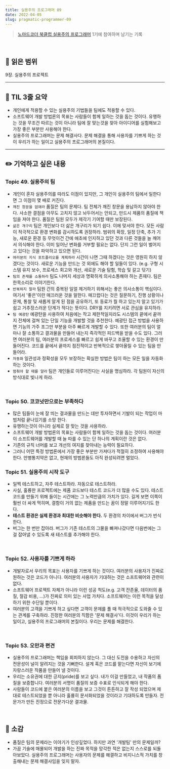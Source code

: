 ```yaml
---
title: 실용주의 프로그래머 09
date: 2022-04-05
slug: pragmatic-programmer-09
---
```


> [노마드코더 북클럽 실용주의 프로그래머](https://nomadcoders.co/pragmatic-programmer?utm_source=Nomad+Academy&utm_campaign=b21db3e0fc-EMAIL_CAMPAIGN_2022_03_11&utm_medium=email&utm_term=0_4313d957c9-b21db3e0fc-44797189&mc_cid=b21db3e0fc&mc_eid=ada1dd7049) 1기에 참여하며 남기는 기록

<br />

## 📖 읽은 범위

9장. 실용주의 프로젝트

---

## 📍 TIL 3줄 요약

- 개인에게 적용할 수 있는 실용주의 기법들을 팀에도 적용할 수 있다.
- 소프트웨어 개발 방법론의 목표는 사람들이 함께 일하는 것을 돕는 것이다. 유행하는 것을 무조건 따르는 것이 아니라 팀에 잘 맞는것을 찾아 아이디어를 실험해보고 가장 좋은 부분만 사용해야 한다.
- 실용주의 프로그래머는 문제 해결사다. 문제 해결을 통해 사용자를 기쁘게 하는 것이 우리가 하는 일이고 실용주의 프로그래머의 본질이다.

---

## ✏️ 기억하고 싶은 내용

### Topic 49. 실용주의 팀

- 개인이 혼자 실용주의를 따라도 이점이 있지만, 그 개인이 실용주의 팀에서 일한다면 그 이점이 몇 배로 커진다.
- `깨진 창문을 없애라` 품질은 팀의 문제다. 팀 전체가 깨진 창문을 용납하지 않아야 한다. 사소한 결점을 아무도 고치지 않고 놔두어서는 안되고, 만드시 제품의 품질에 책임을 져야 한다. 품질은 팀원 모두가 제각기 기여할 때만 보장된다.
- `삶은 개구리` 팀은 개인보다 더 삶은 개구리가 되기 쉽다. 이에 맞서야 한다. 모든 사람이 적극적으로 환경 변화를 감시하도록 권장하라. 범위의 확장, 일정 단축, 추가 기능, 새로운 환경 등 무엇이건 간에 애초에 인지하고 있던 것과 다른 것들을 늘 깨어서 의식해야 한다. 이미 일어난 변화를 거부할 필요는 없다. 단지 그런 일이 벌어지고 있다는 것을 파악하고 있으면 된다.
- `여러분의 지식 포트폴리오를 계획하라` 시간이 나면 그때 하겠다는 것은 영원히 하지 않겠다는 것이다. 새로운 기능을 만드는 것 외에도 해야 할 일들이 있다. (e.g. 구형 시스템 유지 보수, 프로세스 회고와 개선, 새로운 기술 탐험, 학습 및 갈고 닦기)
- `팀의 존재를 소통하라` 팀도 나머지 세상과 명확하게 의사소통해야 하는 존재다. 팀은 한목소리로 이야기한다.
- `반복하지 말라` 팀원 간의 중복된 일얼 제거하기 위해서는 좋은 의사소통이 핵심이다. 여기서 '좋은'이란 매끄러운 것을 말한다. 매끄럽다는 것은 질문하기, 진행 상황이나 문제, 통찰 및 새롭게 알게 된 점을 공유하기, 또 동료가 뭘 하고 있는지 알고 있기가 쉽고 거추장스러운 단계가 적다는 뜻이다. DRY를 지키려면 서로 관심을 유지하라.
- `팀 예광탄` 예광탄을 사용하여 처음에는 작고 제한적일지라도 시스템의 끝에서 끝까지 전체에 걸쳐 있는 단일 기능을 개발할 것을 추천한다. 예광탄 접근 방법을 사용하면 기능의 가주 조그만 부분을 아주 빠르게 개발할 수 있다. 또한 여러분의 팀이 얼마나 잘 소통하고 결과물을 만들어 내는지 즉각적인 피드백을 받을 수도 있다. 그러면 여러분의 팀, 여러분의 프로세스를 빠르고 쉽게 바꾸고 조율할 수 있는 환경이 만들어진다. 코드를 끝에서 끝까지 점진적이고 반복적으로 쌓아올릴 수 있는 팀을 만들어라.
- `자동화` 일관성과 정확성을 모두 보장하는 확실한 방법은 팀이 하는 모든 일을 자동화하는 것이다.
- `멈춰야 할 때를 알라` 팀은 개인들로 이루어진다는 사실을 명심하라. 각 팀원이 자신의 방식대로 빛나게 하라.

<br />

### Topic 50. 코코넛만으로는 부족하다

- 많은 팀들이 눈에 잘 띄는 결과물을 만드는 데만 투자하면서 기발이 되는 작업이 마법처럼 끝나있기를 소망 한다.
- 유행하는것이 아니라 실제로 잘 맞는 것을 사용하라.
- 소프트웨어 개발 방법론의 목표는 사람들이 함께 일하는 것을 돕는 것이다. 여러분이 소프트웨어를 개발할 때 늘 따를 수 있는 단 하나의 계획이란 것은 없다.
- 기존의 규칙 너머를 보고 개선의 여지를 찾아내는 능력이 필요하다.
- 그러니 어떤 특정 방법론에서 가장 좋은 부분만 가져다가 적절히 조정하여 사용해야 한다. 만병통치약은 없고, 현재의 방법론들도 아직 완성되려면 멀었다.
  <br />

### Topic 51. 실용주의 시작 도구

- 일찍 테스트하고, 자주 테스트하라. 자동으로 테스트하라.
- 사실, 훌륭한 프로젝트에는 제품 코드보다 테스트 코드가 더 많을 수도 있다. 테스트 코드를 만들기 위해 들이는 시간에는 그 노력만큼의 가치가 있다. 길게 보면 이쪽이 훨씬 더 싸게 먹히며, 결함이 거의 없는 제품을 만드는 꿈이 정말 이루어지기도 한다.
- **테스트 환경은 실제 환경과 최대한 비슷해야 한다.** 두 환경의 차이에서 버그가 번식한다.
- 버그는 한 번만 잡아라. 버그가 기존 테스트의 그물을 빠져나갔다면 다음번에는 그걸 잡아낼 수 있도록 새 테스트를 추가해야 한다.

<br />

### Topic 52. 사용자를 기쁘게 하라

- 개발자로서 우리의 목표는 사용자를 기쁘게 하는 것이다. 여러분의 사용자가 진짜로 원하는 것은 코드가 아니다. 여러분의 사용자가 기대하는 것은 소프트웨어와 관련이 없다.
- 소프트웨어 프로젝트 자체가 아니라 이런 성공 척도(e.g. 고객 잔존율, 데이터의 품질, 절감 비용, ...)가 진짜로 의미 있는 사업 가치다. 소프트웨어는 이런 목적을 달성하기 위한 수단일 뿐이다.
- 여러분의 고객을 기쁘게 하고 싶다면 고객이 문제를 풀 때 적극적으로 도와줄 수 있는 관계를 구축하라. 진정한 여러분의 직함은 '문제 해결사'다. 이것이 우리가 하는 일이고, 실용주의 프로그래머의 본질이다. 우리는 문제를 해결한다.

<br />

### Topic 53. 오만과 편견

- 실용주의 프로그래머는 책임을 회피하지 않는다. 그 대신 도전을 수용하고 자신의 전문성이 널이 알려지는 것을 기뻐한다. 설계 혹은 코드를 맡는다면 자신이 보기에 자랑스러운 작품을 만들어 낼 것이다.
- 우리는 소유권에 대한 긍지(pride)를 보고 싶다. 내가 이걸 만들었고, 내 작품의 품질을 보증합니다. 여러분의 서명이 품질의 보증 수표로 인식되게 해야 한다.
- 사람들이 코드에 붙은 여러분의 이름을 보고 그것이 튼튼하고 잘 작성 되었으며 제대로 테스트되었을 뿐 아니라 훌륭히 문서화되었을 것이라고 기대하도록 만들자. 전문가가 만든 진정으로 전문가다운 결과물.

<br />

## 💭 소감

- 품질은 팀의 문제라는 이야기가 인상깊었다. 하지만 과연 '개발팀' 만의 문제일까?
- 가끔 기술에 매몰되어 개발을 하는 진짜 목적을 망각한 적은 없는지 스스로를 되돌아보았다. 실용주의 프로그래머는 사용자의 문제를 해결하고 비지니스적 가치를 창출해내는 문제 해결사임을 잊지 말자.
